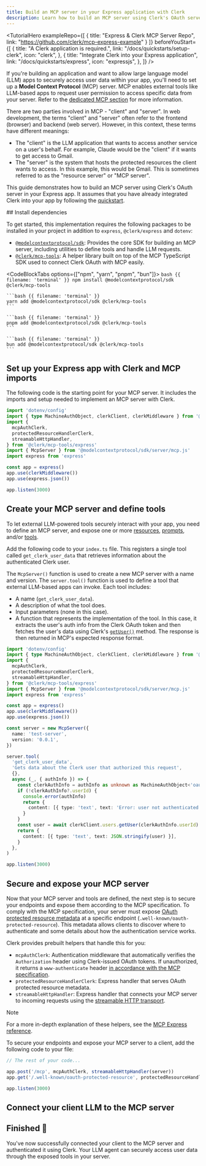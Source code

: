 ```yaml
---
title: Build an MCP server in your Express application with Clerk
description: Learn how to build an MCP server using Clerk's OAuth server in your Express application.
---
```


<TutorialHero
  exampleRepo={[
    {
      title: "Express & Clerk MCP Server Repo",
      link: "https://github.com/clerk/mcp-express-example"
    }
  ]}
  beforeYouStart={[
    {
      title: "A Clerk application is required.",
      link: "/docs/quickstarts/setup-clerk",
      icon: "clerk",
    },
    {
      title: "Integrate Clerk into your Express application",
      link: "/docs/quickstarts/express",
      icon: "expressjs",
    },
  ]}
/>

If you're building an application and want to allow large language model (LLM) apps to securely access user data within your app, you'll need to set up a **Model Context Protocol** (MCP) server. MCP enables external tools like LLM-based apps to request user permission to access specific data from your server. Refer to the [dedicated MCP section](/docs/oauth/how-clerk-implements-oauth#building-a-model-context-protocol-service) for more information.

There are two parties involved in MCP - "client" and "server". In web development, the terms "client" and "server" often refer to the frontend (browser) and backend (web server). However, in this context, these terms have different meanings:

- The "client" is the LLM application that wants to access another service on a user's behalf. For example, Claude would be the "client" if it wants to get access to Gmail.
- The "server" is the system that hosts the protected resources the client wants to access. In this example, this would be Gmail. This is sometimes referred to as the "resource server" or "MCP server".

This guide demonstrates how to build an MCP server using Clerk's OAuth server in your Express app. It assumes that you have already integrated Clerk into your app by following the [quickstart](/docs/quickstarts/express).

<Steps>
  ## Install dependencies

  To get started, this implementation requires the following packages to be installed in your project in addition to `express`, `@clerk/express` and `dotenv`:

  - [`@modelcontextprotocol/sdk`](https://github.com/modelcontextprotocol/typescript-sdk): Provides the core SDK for building an MCP server, including utilities to define tools and handle LLM requests.
  - [`@clerk/mcp-tools`](https://github.com/clerk/mcp-tools): A helper library built on top of the MCP TypeScript SDK used to connect Clerk OAuth with MCP easily.

  <CodeBlockTabs options={["npm", "yarn", "pnpm", "bun"]}>
    ```bash {{ filename: 'terminal' }}
    npm install @modelcontextprotocol/sdk @clerk/mcp-tools
    ```

    ```bash {{ filename: 'terminal' }}
    yarn add @modelcontextprotocol/sdk @clerk/mcp-tools
    ```

    ```bash {{ filename: 'terminal' }}
    pnpm add @modelcontextprotocol/sdk @clerk/mcp-tools
    ```

    ```bash {{ filename: 'terminal' }}
    bun add @modelcontextprotocol/sdk @clerk/mcp-tools
    ```
  </CodeBlockTabs>

  ## Set up your Express app with Clerk and MCP imports

  The following code is the starting point for your MCP server. It includes the imports and setup needed to implement an MCP server with Clerk.

  ```ts {{ filename: 'index.ts' }}
  import 'dotenv/config'
  import { type MachineAuthObject, clerkClient, clerkMiddleware } from '@clerk/express'
  import {
    mcpAuthClerk,
    protectedResourceHandlerClerk,
    streamableHttpHandler,
  } from '@clerk/mcp-tools/express'
  import { McpServer } from '@modelcontextprotocol/sdk/server/mcp.js'
  import express from 'express'

  const app = express()
  app.use(clerkMiddleware())
  app.use(express.json())

  app.listen(3000)
  ```

  ## Create your MCP server and define tools

  To let external LLM-powered tools securely interact with your app, you need to define an MCP server, and expose one or more [resources](https://modelcontextprotocol.io/docs/concepts/resources), [prompts](https://modelcontextprotocol.io/docs/concepts/prompts), and/or [tools](https://modelcontextprotocol.io/docs/concepts/tools).

  Add the following code to your `index.ts` file. This registers a single tool called `get_clerk_user_data` that retrieves information about the authenticated Clerk user.

  The `McpServer()` function is used to create a new MCP server with a name and version. The `server.tool()` function is used to define a tool that external LLM-based apps can invoke. Each tool includes:

  - A name (`get_clerk_user_data`).
  - A description of what the tool does.
  - Input parameters (none in this case).
  - A function that represents the implementation of the tool. In this case, it extracts the user's auth info from the Clerk OAuth token and then fetches the user's data using Clerk's [`getUser()`](/docs/references/backend/user/get-user) method. The response is then returned in MCP's expected response format.

  ```ts {{ filename: 'index.ts', mark: [[15, 37]], collapsible: true }}
  import 'dotenv/config'
  import { type MachineAuthObject, clerkClient, clerkMiddleware } from '@clerk/express'
  import {
    mcpAuthClerk,
    protectedResourceHandlerClerk,
    streamableHttpHandler,
  } from '@clerk/mcp-tools/express'
  import { McpServer } from '@modelcontextprotocol/sdk/server/mcp.js'
  import express from 'express'

  const app = express()
  app.use(clerkMiddleware())
  app.use(express.json())

  const server = new McpServer({
    name: 'test-server',
    version: '0.0.1',
  })

  server.tool(
    'get_clerk_user_data',
    'Gets data about the Clerk user that authorized this request',
    {},
    async (_, { authInfo }) => {
      const clerkAuthInfo = authInfo as unknown as MachineAuthObject<'oauth_token'>
      if (!clerkAuthInfo?.userId) {
        console.error(authInfo)
        return {
          content: [{ type: 'text', text: 'Error: user not authenticated' }],
        }
      }
      const user = await clerkClient.users.getUser(clerkAuthInfo.userId)
      return {
        content: [{ type: 'text', text: JSON.stringify(user) }],
      }
    },
  )

  app.listen(3000)
  ```

  ## Secure and expose your MCP server

  Now that your MCP server and tools are defined, the next step is to secure your endpoints and expose them according to the MCP specification. To comply with the MCP specification, your server must expose [OAuth protected resource metadata](https://datatracker.ietf.org/doc/html/rfc9728#section-4.1) at a specific endpoint (`.well-known/oauth-protected-resource`). This metadata allows clients to discover where to authenticate and some details about how the authentication service works.

  Clerk provides prebuilt helpers that handle this for you:

  - `mcpAuthClerk`: Authentication middleware that automatically verifies the `Authorization` header using Clerk-issued OAuth tokens. If unauthorized, it returns a `www-authenticate` header [in accordance with the MCP specification](https://modelcontextprotocol.io/specification/2025-06-18/basic/authorization#authorization-server-location).
  - `protectedResourceHandlerClerk`: Express handler that serves OAuth protected resource metadata.
  - `streamableHttpHandler`: Express handler that connects your MCP server to incoming requests using the [streamable HTTP transport](https://modelcontextprotocol.io/docs/concepts/transports#streamable-http).

  > [!NOTE]
  > For a more in-depth explanation of these helpers, see the [MCP Express reference](https://github.com/clerk/mcp-tools/tree/main/express).

  To secure your endpoints and expose your MCP server to a client, add the following code to your file:

  ```ts {{ filename: 'index.ts', mark: [[3, 4]] }}
  // The rest of your code...

  app.post('/mcp', mcpAuthClerk, streamableHttpHandler(server))
  app.get('/.well-known/oauth-protected-resource', protectedResourceHandlerClerk)

  app.listen(3000)
  ```

  ## Connect your client LLM to the MCP server

  <Include src="_partials/connecting-client-mcp-server" />

  ## Finished 🎉

  You've now successfully connected your client to the MCP server and authenticated it using Clerk. Your LLM agent can securely access user data through the exposed tools in your server.
</Steps>
